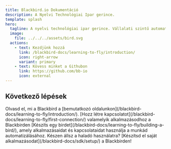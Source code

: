 ```yaml
---
title: Blackbird.io Dokumentáció
description: A Nyelvi Technológiai Ipar gerince.
template: splash
hero:
  tagline: A nyelvi technológiai ipar gerince. Vállalati szintű automatizálás és folyamatirányítás egyszerű, kódolás nélküli/kevés kódot igénylő platformon.
  image:
    file: ../../../assets/bird.svg
  actions:
    - text: Kezdjünk hozzá
      link: /blackbird-docs/learning-to-fly/introduction/
      icon: right-arrow
      variant: primary
    - text: Kövess minket a Githubon
      link: https://github.com/bb-io
      icon: external
---
```



## Következő lépések

<CardGrid stagger>
  <Card title="Bemutatkozunk" icon="rocket">
    Olvasd el, mi a Blackbird a [bemutatkozó oldalunkon](/blackbird-docs/learning-to-fly/introduction/).
  </Card>
  <Card title="Kapcsolat létrehozása" icon="setting">
    [Hozz létre kapcsolatot](/blackbird-docs/learning-to-fly/first-connection/) valamelyik alkalmazásodhoz a Blackbirden
  </Card>
  <Card title="Bird készítése" icon="random">
    [Készíts egy birdet](/blackbird-docs/learning-to-fly/building-a-bird/), amely alkalmazásaidat és kapcsolataidat használja a munkád automatizálásához.
  </Card>
  <Card title="Egyedi Blackbird alkalmazások fejlesztése" icon="laptop">
    Készen állsz a haladó használatra? [Készítsd el saját alkalmazásodat](/blackbird-docs/sdk/setup/) a Blackbirden!
  </Card>
</CardGrid>
